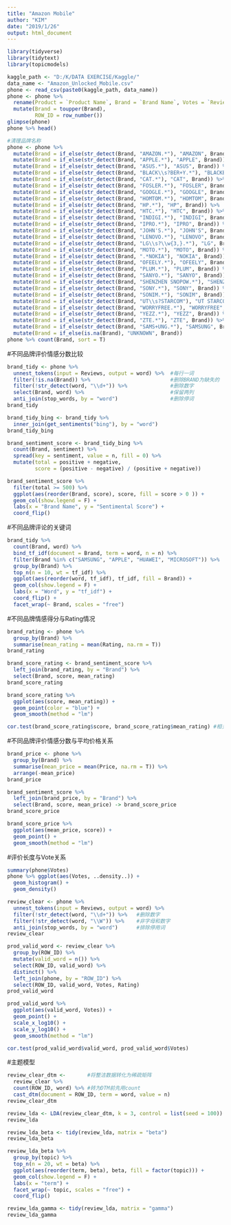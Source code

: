 ---
title: "Amazon Mobile"
author: "KIM"
date: "2019/1/26"
output: html_document
---

```{r}
library(tidyverse)
library(tidytext)
library(topicmodels)
```

```{r}
kaggle_path <- "D:/K/DATA EXERCISE/Kaggle/"
data_name <- "Amazon_Unlocked_Mobile.csv"
phone <- read_csv(paste0(kaggle_path, data_name))
phone <- phone %>% 
  rename(Product = `Product Name`, Brand = `Brand Name`, Votes = `Review Votes`) %>% 
  mutate(Brand = toupper(Brand),
         ROW_ID = row_number())
glimpse(phone)
phone %>% head()
```
```{r}
#清理品牌名称
phone <- phone %>% 
  mutate(Brand = if_else(str_detect(Brand, "AMAZON.*"), "AMAZON", Brand)) %>% 
  mutate(Brand = if_else(str_detect(Brand, "APPLE.*"), "APPLE", Brand)) %>% 
  mutate(Brand = if_else(str_detect(Brand, "ASUS.*"), "ASUS", Brand)) %>% 
  mutate(Brand = if_else(str_detect(Brand, "BLACK\\s?BER+Y.*"), "BLACKBERRY", Brand)) %>% 
  mutate(Brand = if_else(str_detect(Brand, "CAT.*"), "CAT", Brand)) %>% 
  mutate(Brand = if_else(str_detect(Brand, "FOSLER.*"), "FOSLER", Brand)) %>% 
  mutate(Brand = if_else(str_detect(Brand, "GOOGLE.*"), "GOOGLE", Brand)) %>% 
  mutate(Brand = if_else(str_detect(Brand, "HOMTOM.*"), "HOMTOM", Brand)) %>% 
  mutate(Brand = if_else(str_detect(Brand, "HP.*"), "HP", Brand)) %>% 
  mutate(Brand = if_else(str_detect(Brand, "HTC.*"), "HTC", Brand)) %>% 
  mutate(Brand = if_else(str_detect(Brand, "INDIGI.*"), "INDIGI", Brand)) %>% 
  mutate(Brand = if_else(str_detect(Brand, "IPRO.*"), "IPRO", Brand)) %>% 
  mutate(Brand = if_else(str_detect(Brand, "JOHN'S.*"), "JOHN'S", Brand)) %>% 
  mutate(Brand = if_else(str_detect(Brand, "LENOVO.*"), "LENOVO", Brand))%>% 
  mutate(Brand = if_else(str_detect(Brand, "LG\\s?\\w{3,}.*"), "LG", Brand)) %>% 
  mutate(Brand = if_else(str_detect(Brand, "MOTO.*"), "MOTO", Brand)) %>% 
  mutate(Brand = if_else(str_detect(Brand, ".*NOKIA"), "NOKIA", Brand)) %>% 
  mutate(Brand = if_else(str_detect(Brand, "OFEELY.*"), "OFEELY", Brand)) %>% 
  mutate(Brand = if_else(str_detect(Brand, "PLUM.*"), "PLUM", Brand)) %>% 
  mutate(Brand = if_else(str_detect(Brand, "SANYO.*"), "SANYO", Brand)) %>% 
  mutate(Brand = if_else(str_detect(Brand, "SHENZHEN SNOPOW.*"), "SHENZHEN SNOPOW", Brand)) %>% 
  mutate(Brand = if_else(str_detect(Brand, "SONY.*"), "SONY", Brand)) %>% 
  mutate(Brand = if_else(str_detect(Brand, "SONIM.*"), "SONIM", Brand)) %>% 
  mutate(Brand = if_else(str_detect(Brand, "UT\\s?STARCOM"), "UT STARCOM", Brand)) %>% 
  mutate(Brand = if_else(str_detect(Brand, "WORRYFREE.*"), "WORRYFREE", Brand)) %>% 
  mutate(Brand = if_else(str_detect(Brand, "YEZZ.*"), "YEZZ", Brand)) %>% 
  mutate(Brand = if_else(str_detect(Brand, "ZTE.*"), "ZTE", Brand)) %>% 
  mutate(Brand = if_else(str_detect(Brand, "SAMS+UNG.*"), "SAMSUNG", Brand)) %>% 
  mutate(Brand = if_else(is.na(Brand), "UNKNOWN", Brand))
phone %>% count(Brand, sort = T)
```

#不同品牌评价情感分数比较
```{r}
brand_tidy <- phone %>% 
  unnest_tokens(input = Reviews, output = word) %>%  #每行一词
  filter(!is.na(Brand)) %>%                          #删除BRAND为缺失的
  filter(!str_detect(word, "\\d+")) %>%              #删除数字
  select(Brand, word) %>%                            #保留两列
  anti_join(stop_words, by = "word")                 #删除停词
brand_tidy
```


```{r}
brand_tidy_bing <- brand_tidy %>% 
  inner_join(get_sentiments("bing"), by = "word")
brand_tidy_bing
```


```{r fig.height=8, fig.width=10}
brand_sentiment_score <- brand_tidy_bing %>% 
  count(Brand, sentiment) %>% 
  spread(key = sentiment, value = n, fill = 0) %>% 
  mutate(total = positive + negative,
         score = (positive - negative) / (positive + negative))

brand_sentiment_score %>% 
  filter(total >= 500) %>% 
  ggplot(aes(reorder(Brand, score), score, fill = score > 0 )) +
  geom_col(show.legend = F) +
  labs(x = "Brand Name", y = "Sentimental Score") +
  coord_flip()
```

#不同品牌评论的关键词
```{r}
brand_tidy %>% 
  count(Brand, word) %>% 
  bind_tf_idf(document = Brand, term = word, n = n) %>% 
  filter(Brand %in% c("SAMSUNG", "APPLE", "HUAWEI", "MICROSOFT")) %>% 
  group_by(Brand) %>% 
  top_n(n = 10, wt = tf_idf) %>% 
  ggplot(aes(reorder(word, tf_idf), tf_idf, fill = Brand)) +
  geom_col(show.legend = F) +
  labs(x = "Word", y = "tf_idf") +
  coord_flip() +
  facet_wrap(~ Brand, scales = "free")
```

#不同品牌情感得分与Rating情况
```{r}
brand_rating <- phone %>% 
  group_by(Brand) %>% 
  summarise(mean_rating = mean(Rating, na.rm = T))
brand_rating
```
```{r}
brand_score_rating <- brand_sentiment_score %>% 
  left_join(brand_rating, by = "Brand") %>% 
  select(Brand, score, mean_rating)
brand_score_rating
```


```{r}
brand_score_rating %>% 
  ggplot(aes(score, mean_rating)) +
  geom_point(color = "blue") +
  geom_smooth(method = "lm")
```
```{r}
cor.test(brand_score_rating$score, brand_score_rating$mean_rating) #相关系数
```

#不同品牌评价情感分数与平均价格关系
```{r}
brand_price <- phone %>% 
  group_by(Brand) %>% 
  summarise(mean_price = mean(Price, na.rm = T)) %>% 
  arrange(-mean_price)
brand_price
```
```{r}
brand_sentiment_score %>% 
  left_join(brand_price, by = "Brand") %>% 
  select(Brand, score, mean_price) -> brand_score_price
brand_score_price
```
```{r}
brand_score_price %>% 
  ggplot(aes(mean_price, score)) +
  geom_point() +
  geom_smooth(method = "lm")
```

#评价长度与Vote关系
```{r}
summary(phone$Votes)
phone %>% ggplot(aes(Votes, ..density..)) +
  geom_histogram() +
  geom_density()
```
```{r}
review_clear <- phone %>% 
  unnest_tokens(input = Reviews, output = word) %>% 
  filter(!str_detect(word, "\\d+")) %>%   #删除数字
  filter(!str_detect(word, "\\W")) %>%    #非字母和数字
  anti_join(stop_words, by = "word")      #排除停用词
review_clear
```
```{r}
prod_valid_word <- review_clear %>% 
  group_by(ROW_ID) %>% 
  mutate(valid_word = n()) %>% 
  select(ROW_ID, valid_word) %>% 
  distinct() %>% 
  left_join(phone, by = "ROW_ID") %>% 
  select(ROW_ID, valid_word, Votes, Rating)
prod_valid_word
```


```{r}
prod_valid_word %>% 
  ggplot(aes(valid_word, Votes)) +
  geom_point() +
  scale_x_log10() +
  scale_y_log10() +
  geom_smooth(method = "lm")
```
```{r}
cor.test(prod_valid_word$valid_word, prod_valid_word$Votes)
```
#主题模型
```{r}
review_clear_dtm <-       #将整洁数据转化为稀疏矩阵
  review_clear %>% 
  count(ROW_ID, word) %>% #转为DTM前先用count
  cast_dtm(document = ROW_ID, term = word, value = n)
review_clear_dtm
```

```{r}
review_lda <- LDA(review_clear_dtm, k = 3, control = list(seed = 100))
review_lda
```
```{r}
review_lda_beta <- tidy(review_lda, matrix = "beta")
review_lda_beta
```
```{r, fig.width=10}
review_lda_beta %>% 
  group_by(topic) %>% 
  top_n(n = 20, wt = beta) %>% 
  ggplot(aes(reorder(term, beta), beta, fill = factor(topic))) +
  geom_col(show.legend = F) +
  labs(x = "term") +
  facet_wrap(~ topic, scales = "free") +
  coord_flip()
```
```{r}
review_lda_gamma <- tidy(review_lda, matrix = "gamma")
review_lda_gamma
```

